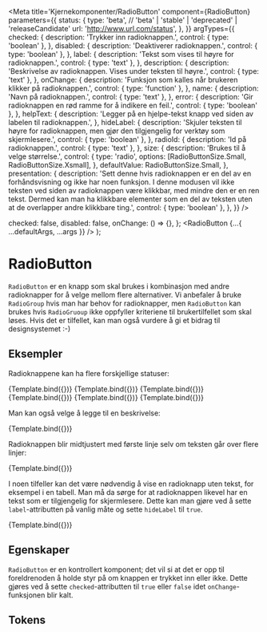 
<Meta
  title='Kjernekomponenter/RadioButton'
  component={RadioButton}
  parameters={{
    status: {
      type: 'beta', // 'beta' | 'stable' | 'deprecated' | 'releaseCandidate'
      url: 'http://www.url.com/status',
    },
  }}
  argTypes={{
    checked: {
      description: 'Trykker inn radioknappen.',
      control: { type: 'boolean' },
    },
    disabled: {
      description: 'Deaktiverer radioknappen.',
      control: { type: 'boolean' },
    },
    label: {
      description: 'Tekst som vises til høyre for radioknappen.',
      control: { type: 'text' },
    },
    description: {
      description:
        'Beskrivelse av radioknappen. Vises under teksten til høyre.',
      control: { type: 'text' },
    },
    onChange: {
      description: 'Funksjon som kalles når brukeren klikker på radioknappen.',
      control: { type: 'function' },
    },
    name: {
      description: 'Navn på radioknappen.',
      control: { type: 'text' },
    },
    error: {
      description: 'Gir radioknappen en rød ramme for å indikere en feil.',
      control: { type: 'boolean' },
    },
    helpText: {
      description:
        'Legger på en hjelpe-tekst knapp ved siden av labelen til radioknappen.',
    },
    hideLabel: {
      description:
        'Skjuler teksten til høyre for radioknappen, men gjør den tilgjengelig for verktøy som skjermlesere.',
      control: { type: 'boolean' },
    },
    radioId: {
      description: 'Id på radioknappen.',
      control: { type: 'text' },
    },
    size: {
      description: 'Brukes til å velge størrelse.',
      control: {
        type: 'radio',
        options: [RadioButtonSize.Small, RadioButtonSize.Xsmall],
      },
      defaultValue: RadioButtonSize.Small,
    },
    presentation: {
      description:
        'Sett denne hvis radioknappen er en del av en forhåndsvisning og ikke har noen funksjon. I denne modusen vil ikke teksten ved siden av radioknappen være klikkbar, med mindre den er en ren tekst. Dermed kan man ha klikkbare elementer som en del av teksten uten at de overlapper andre klikkbare ting.',
      control: { type: 'boolean' },
    },
  }}
/>

  checked: false,
  disabled: false,
  onChange: () => {},
};
  <RadioButton {...{ ...defaultArgs, ...args }} />
);

# RadioButton

<BetaBlock />

`RadioButton` er en knapp som skal brukes i kombinasjon med andre radioknapper for å velge mellom flere alternativer.
Vi anbefaler å bruke `RadioGroup` hvis man har behov for radioknapper,
men `RadioButton` kan brukes hvis `RadioGruoup` ikke oppfyller kriteriene til brukertilfellet som skal løses.
Hvis det er tilfellet, kan man også vurdere å gi et bidrag til designsystemet :-)

## Eksempler

Radioknappene kan ha flere forskjellige statuser:

<Canvas>
  <Story
    name='Normal'
    args={{
      label: 'Normal',
    }}
  >
    {Template.bind({})}
  </Story>
  <Story
    name='Avkrysset'
    args={{
      checked: true,
      label: 'Avkrysset',
    }}
  >
    {Template.bind({})}
  </Story>
  <Story
    name='Hjelpetekst'
    args={{
      label: 'Hjelpetekst',
      helpText: 'Hjelp',
    }}
  >
    {Template.bind({})}
  </Story>
  <Story
    name='Feil'
    args={{
      checked: false,
      error: true,
      label: 'Feil',
    }}
  >
    {Template.bind({})}
  </Story>
  <Story
    name='Kompakt'
    args={{
      size: RadioButtonSize.Xsmall,
      label: 'Kompakt',
    }}
  >
    {Template.bind({})}
  </Story>
  <Story
    name='Deaktivert'
    args={{
      disabled: true,
      label: 'Deaktivert',
    }}
  >
    {Template.bind({})}
  </Story>
</Canvas>

Man kan også velge å legge til en beskrivelse:

<Canvas>
  <Story
    name='Med beskrivelse'
    args={{
      label: 'Tekst',
      description: 'Med beskrivelse',
    }}
  >
    {Template.bind({})}
  </Story>
</Canvas>

Radioknappen blir midtjustert med første linje selv om teksten går over flere linjer:

<Canvas>
  <Story
    name='Med lang tekst'
    args={{
      label:
        'Lorem ipsum dolor sit amet, consectetur adipiscing elit. In lectus dolor, consectetur nec finibus quis, varius et risus. Nullam sodales enim viverra metus finibus, id pellentesque erat sagittis. Curabitur mattis eleifend nunc, eget fringilla odio viverra et. Nullam pretium vel tortor quis varius. Sed dui justo, placerat eu lorem vestibulum, condimentum fringilla ante. Curabitur egestas, ante a pharetra rhoncus, velit lorem luctus lectus, sit amet finibus est sem a ante. Mauris tristique aliquam libero ut commodo. Mauris vel justo et nulla rutrum commodo eu sit amet est. Lorem ipsum dolor sit amet, consectetur adipiscing elit. In hac habitasse platea dictumst. Sed aliquet egestas augue in placerat. Quisque malesuada elementum dolor, in ultricies est sodales varius.',
    }}
  >
    {Template.bind({})}
  </Story>
</Canvas>

I noen tilfeller kan det være nødvendig å vise en radioknapp uten tekst, for eksempel i en tabell.
Man må da sørge for at radioknappen likevel har en tekst som er tilgjengelig for skjermlesere.
Dette kan man gjøre ved å sette `label`-attributten på vanlig måte og sette `hideLabel` til `true`.

<Canvas>
  <Story
    name='Med skjult tekst'
    args={{
      label: 'Skjult tekst',
      hideLabel: true,
    }}
  >
    {Template.bind({})}
  </Story>
</Canvas>

## Egenskaper

`RadioButton` er en kontrollert komponent; det vil si at det er opp til foreldrenoden å holde styr på om knappen er trykket inn eller ikke.
Dette gjøres ved å sette `checked`-attributten til `true` eller `false` idet `onChange`-funksjonen blir kalt.

<ArgsTable story='Normal' />

## Tokens

<TokensTable
  jsonKey='component.radio_button'
  componentName='radio_button'
  showPreview={false}
  description
/>
